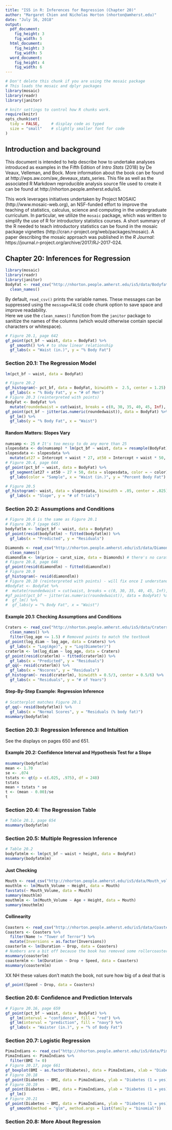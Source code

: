 ```yaml
---
title: "IS5 in R: Inferences for Regression (Chapter 20)"
author: "Margaret Chien and Nicholas Horton (nhorton@amherst.edu)"
date: "July 16, 2018"
output: 
  pdf_document:
    fig_height: 3
    fig_width: 5
  html_document:
    fig_height: 3
    fig_width: 5
  word_document:
    fig_height: 4
    fig_width: 6
---
```



```r
# Don't delete this chunk if you are using the mosaic package
# This loads the mosaic and dplyr packages
library(mosaic)
library(readr)
library(janitor)
```

```r
# knitr settings to control how R chunks work.
require(knitr)
opts_chunk$set(
  tidy = FALSE,     # display code as typed
  size = "small"    # slightly smaller font for code
)
```

## Introduction and background 

This document is intended to help describe how to undertake analyses introduced 
as examples in the Fifth Edition of *Intro Stats* (2018) by De Veaux, Velleman, and Bock.
More information about the book can be found at http://wps.aw.com/aw_deveaux_stats_series.  This
file as well as the associated R Markdown reproducible analysis source file used to create it can be found at http://nhorton.people.amherst.edu/is5.

This work leverages initiatives undertaken by Project MOSAIC (http://www.mosaic-web.org), an NSF-funded effort to improve the teaching of statistics, calculus, science and computing in the undergraduate curriculum. In particular, we utilize the `mosaic` package, which was written to simplify the use of R for introductory statistics courses. A short summary of the R needed to teach introductory statistics can be found in the mosaic package vignettes (http://cran.r-project.org/web/packages/mosaic).  A paper describing the mosaic approach was published in the *R Journal*: https://journal.r-project.org/archive/2017/RJ-2017-024.

## Chapter 20: Inferences for Regression

```r
library(mosaic)
library(readr)
library(janitor)
BodyFat <- read_csv("http://nhorton.people.amherst.edu/is5/data/Bodyfat.csv") %>%
  clean_names()
```

By default, `read_csv()` prints the variable names. These messages can be suppressed using the `message=FALSE` code chunk option to save space and improve readability.  
Here we use the `clean_names()` function from the `janitor` package to sanitize the names of the columns (which would otherwise contain special characters or whitespace).  

```r
# Figure 20.1, page 642
gf_point(pct_bf ~ waist, data = BodyFat) %>%
  gf_smooth() %>% # to show linear relationship
  gf_labs(x = "Waist (in.)", y = "% Body Fat")
```

### Section 20.1: The Regression Model

```r
lm(pct_bf ~ waist, data = BodyFat)
```

```r
# Figure 20.2
gf_histogram(~ pct_bf, data = BodyFat, binwidth =  2.5, center = 1.25) %>%
  gf_labs(x = "% Body Fat", y = "# of Men")
# Figure 20.3 (reinterpreted with points)
BodyFat <- BodyFat %>%
  mutate(roundedwaist = cut(waist, breaks = c(0, 30, 35, 40, 45, Inf), labels = c(1:5)))
gf_point(pct_bf ~ jitter(as.numeric(roundedwaist)), data = BodyFat) %>%
  gf_lm() %>%
  gf_labs(y = "% Body Fat", x = "Waist")
```

#### Random Matters: Slopes Vary

```r
numsamp <- 25 # It's too messy to do any more than 25
slopesdata <- do(numsamp) * lm(pct_bf ~ waist, data = resample(BodyFat))
slopesdata <- slopesdata %>%
  mutate(at27 = Intercept + waist * 27, at50 = Intercept + waist * 50, color = as.factor(1:25))
# Figure 20.4, page 644
gf_point(pct_bf ~ waist, data = BodyFat) %>%
  gf_segment(at27 + at50 ~ 27 + 50, data = slopesdata, color = ~ color) %>%
  gf_labs(color = "Sample", x = "Waist (in.)", y = "Percent Body Fat")
```

```r
# Figure 20.5
gf_histogram(~ waist, data = slopesdata, binwidth = .05, center = .025) %>%
  gf_labs(x = "Slope", y = "# of Trials")
```

### Section 20.2: Assumptions and Conditions

```r
# Figure 20.6 is the same as Figure 20.1
# Figure 20.7 (page 645)
bodyfatlm <- lm(pct_bf ~ waist, data = BodyFat)
gf_point(resid(bodyfatlm) ~ fitted(bodyfatlm)) %>%
  gf_labs(x = "Predicted", y = "Residuals")
```

```r
Diamonds <- read_csv("http://nhorton.people.amherst.edu/is5/data/Diamonds.csv") %>%
  clean_names()
diamondlm <- lm(price ~ carat_size, data = Diamonds) # there's no carat weight variable?
# Figure 20.8, page 646
gf_point(resid(diamondlm) ~ fitted(diamondlm))
# Figure 20.9
gf_histogram(~ resid(diamondlm))
# Figure 20.10 (reinterpreted with points) - will fix once I understand the data
#BodyFat <- BodyFat %>%
#  mutate(roundedwaist = cut(waist, breaks = c(0, 30, 35, 40, 45, Inf), labels = c(1:5)))
#gf_point(pct_bf ~ jitter(as.numeric(roundedwaist)), data = BodyFat) %>%
#  gf_lm() %>%
#  gf_labs(y = "% Body Fat", x = "Waist")
```

#### Example 20.1: Checking Assumptions and Conditions

```r
Craters <- read_csv("http://nhorton.people.amherst.edu/is5/data/Craters.csv") %>%
  clean_names() %>%
  filter(log_age <= 1.5) # Removed points to match the textbook
gf_point(log_diam ~ log_age, data = Craters) %>%
  gf_labs(x = "Log(Age)", y = "Log(Diameter)")
craterlm <- lm(log_diam ~ log_age, data = Craters)
gf_point(resid(craterlm) ~ fitted(craterlm)) %>%
  gf_labs(x = "Predicted", y = "Residuals")
gf_qq(~ resid(craterlm)) %>%
  gf_labs(x = "Nscores", y = "Residuals")
gf_histogram(~ resid(craterlm), binwidth = 0.5/3, center = 0.5/6) %>%
  gf_labs(x = "Residuals", y = "# of Years")
```

#### Step-By-Step Example: Regression Inference

```r
# Scatterplot matches Figure 20.1
gf_qq(~ resid(bodyfatlm)) %>%
  gf_labs(x = "Normal Scores", y = "Residuals (% body fat)")
msummary(bodyfatlm)
```

### Section 20.3: Regression Inference and Intuition

See the displays on pages 650 and 651.

#### Example 20.2: Confidence Interval and Hypothesis Test for a Slope

```r
msummary(bodyfatlm)
mean <- 1.70
se <- .074
tstats <- qt(p = c(.025, .975), df = 248)
tstats
mean + tstats * se
t <- (mean - 0.00)/se
t
```

### Section 20.4: The Regression Table

```r
# Table 20.1, page 654
msummary(bodyfatlm)
```

### Section 20.5: Multiple Regression Inference

```r
# Table 20.2
bodyfatmlm <- lm(pct_bf ~ waist + height, data = BodyFat)
msummary(bodyfatmlm)
```

#### Just Checking

```r
Mouth <- read_csv("http://nhorton.people.amherst.edu/is5/data/Mouth_volume.csv") 
mouthlm <- lm(Mouth_Volume ~ Height, data = Mouth)
favstats(~ Mouth_Volume, data = Mouth)
summary(mouthlm)
mouthmlm <- lm(Mouth_Volume ~ Age + Height, data = Mouth)
summary(mouthmlm)
```

#### Collinearity

```r
Coasters <- read_csv("http://nhorton.people.amherst.edu/is5/data/Coasters_2015.csv") 
Coasters <- Coasters %>%
  filter(Name != "Tower of Terror") %>%
  mutate(Inversions = as.factor(Inversions))
coasterlm <- lm(Duration ~ Drop, data = Coasters)
# Numbers are a bit off because the book has removed some rollercoasters
msummary(coasterlm) 
coastermlm <- lm(Duration ~ Drop + Speed, data = Coasters)
msummary(coastermlm)
```

XX NH these values don't match the book, not sure how big of a deal that is

```r
gf_point(Speed ~ Drop, data = Coasters)
```

### Section 20.6: Confidence and Prediction Intervals

```r
# Figure 20.16, page 659
gf_point(pct_bf ~ waist, data = BodyFat) %>%
  gf_lm(interval = "confidence", fill = "red") %>%
  gf_lm(interval = "prediction", fill = "navy") %>%
  gf_labs(x = "Waister (in.)", y = "% of Body Fat")
```

### Section 20.7: Logistic Regression

```r
PimaIndians <- read_csv("http://nhorton.people.amherst.edu/is5/data/Pima_indians.csv") 
PimaIndians <- PimaIndians %>%
  filter(BMI != 0)
# Figure 20.17, page 661
gf_boxplot(BMI ~ as.factor(Diabetes), data = PimaIndians, xlab = "Diabetes (1 = yes)")
# Figure 20.18
gf_point(Diabetes ~ BMI, data = PimaIndians, ylab = "Diabetes (1 = yes)") 
# Figure 20.19
gf_point(Diabetes ~ BMI, data = PimaIndians, ylab = "Diabetes (1 = yes)") %>%
  gf_lm()
# Figure 20.21
gf_point(Diabetes ~ BMI, data = PimaIndians, ylab = "Diabetes (1 = yes)")  %>%
  gf_smooth(method = "glm", method.args = list(family = "binomial"))
```

### Section 20.8: More About Regression
